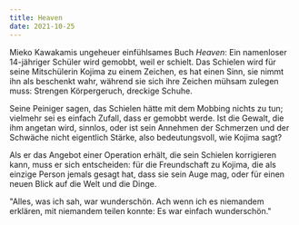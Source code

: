 ```yaml
---
title: Heaven
date: 2021-10-25
---
```

Mieko Kawakamis ungeheuer einfühlsames Buch *Heaven*: Ein namenloser 14-jähriger Schüler wird gemobbt, weil er schielt. Das Schielen wird für seine Mitschülerin Kojima zu einem Zeichen, es hat einen Sinn, sie nimmt ihn als beschenkt wahr, während sie sich ihre Zeichen mühsam zulegen muss: Strengen Körpergeruch, dreckige Schuhe. 

Seine Peiniger sagen, das Schielen hätte mit dem Mobbing nichts zu tun; vielmehr sei es einfach Zufall, dass er gemobbt werde. Ist die Gewalt, die ihm angetan wird, sinnlos, oder ist sein Annehmen der Schmerzen und der Schwäche nicht eigentlich Stärke, also bedeutungsvoll, wie Kojima sagt?

Als er das Angebot einer Operation erhält, die sein Schielen korrigieren kann, muss er sich entscheiden: für die Freundschaft zu Kojima, die als einzige Person jemals gesagt hat, dass sie sein Auge mag, oder für einen neuen Blick auf die Welt und die Dinge.

"Alles, was ich sah, war wunderschön. Ach wenn ich es niemandem erklären, mit niemandem teilen konnte: Es war einfach wunderschön."